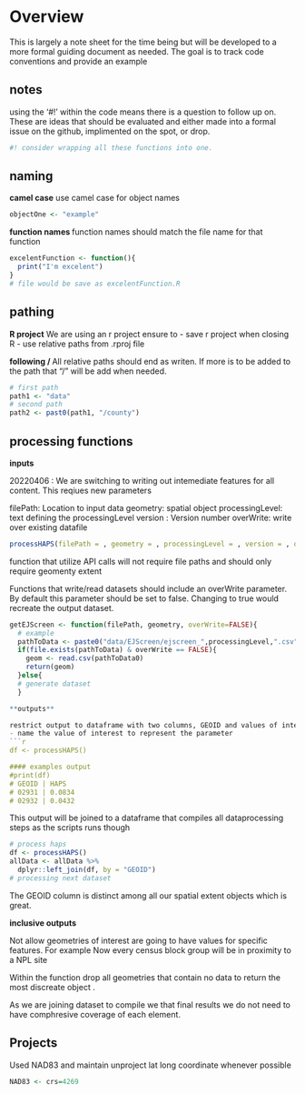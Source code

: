 # Overview

This is largely a note sheet for the time being but will be developed to a more formal guiding document as needed. The goal is to track code conventions and provide an example


## notes
using the '#!' within the code means there is a question to follow up on. These are ideas that should be evaluated and either made into a formal issue on the github, implimented on the spot, or drop.
```r
#! consider wrapping all these functions into one.
```



## naming

**camel case**
use camel case for object names
```r
objectOne <- "example"
```

**function names **
function names should match the file name for that function
```r
excelentFunction <- function(){
  print("I'm excelent")
}
# file would be save as excelentFunction.R
```


## pathing


**R project**
We are using an r project ensure to
- save r project when closing R
- use relative paths from .rproj file


**following / **
All relative paths should end as writen. If more is to be added to the path that "/" will be add when needed.
```r
# first path
path1 <- "data"
# second path
path2 <- past0(path1, "/county")

```


## processing functions

**inputs**

20220406 :  We are switching to writing out intemediate features for all content. This reqiues new parameters 

filePath: Location to input data 
geometry: spatial object 
processingLevel: text defining the processingLevel
version : Version number 
overWrite: write over existing datafile 
```r
processHAPS(filePath = , geometry = , processingLevel = , version = , overWrite= FALSE )
```
function that utilize API calls will not require file paths and should only require geomenty extent


Functions that write/read datasets should include an overWrite parameter. By default this parameter should be set to false. Changing to true would recreate the output dataset. 

```r
getEJScreen <- function(filePath, geometry, overWrite=FALSE){
  # example 
  pathToData <- paste0("data/EJScreen/ejscreen_",processingLevel,".csv")
  if(file.exists(pathToData) & overWrite == FALSE){
    geom <- read.csv(pathToData0)
    return(geom)
  }else{
  # generate dataset 
  }

**outputs**

restrict output to dataframe with two columns, GEOID and values of interest:
- name the value of interest to represent the parameter
```r
df <- processHAPS()

#### examples output
#print(df)
# GEOID | HAPS
# 02931 | 0.0834
# 02932 | 0.0432
```

This output will be joined to a dataframe that compiles all dataprocessing steps as the scripts runs though

```r
# process haps
df <- processHAPS()
allData <- allData %>%
  dplyr::left_join(df, by = "GEOID")
# processing next dataset
```

The GEOID column is distinct among all our spatial extent objects which is great.


**inclusive outputs**

Not allow geometries of interest are going to have values for specific features.
For example
Now every census block group will be in proximity to a NPL site

Within the function drop all geometries that contain no data to return the most discreate object .

As we are joining dataset to compile we that final results we do not need to have comphresive coverage of each element.


## Projects
Used NAD83 and maintain unproject lat long coordinate whenever possible
```r
NAD83 <- crs=4269
```
